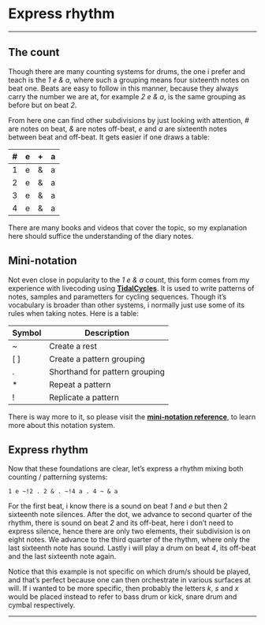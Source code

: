 Express rhythm {#Express-rhythm}
==

---

## The count {-}

Though there are many counting systems for drums, the one i prefer and teach is the _1 e & a_, where such a grouping means four sixteenth notes on beat one. Beats are easy to follow in this manner, because they always carry the number we are at, for example _2 e & a_, is the same grouping as before but on beat _2_.

From here one can find other subdivisions by just looking with attention, _#_ are notes on beat, _&_ are notes off-beat, _e_ and _a_ are sixteenth notes between beat and off-beat. It gets easier if one draws a table:

| #   | e   | +   | a   |
| --- | --- | --- | --- |
| 1   | e   | &   | a   |
| 2   | e   | &   | a   |
| 3   | e   | &   | a   |
| 4   | e   | &   | a   |

There are many books and videos that cover the topic, so my explanation here should suffice the understanding of the diary notes.

## Mini-notation {-}

Not even close in popularity to the _1 e & a_ count, this form comes from my experience with livecoding using **[TidalCycles](https://tidalcycles.org/)**. It is used to write patterns of notes, samples and parametters for cycling sequences. Though it's vocabulary is broader than other systems, i normally just use some of its rules when taking notes. Here is a table:

| Symbol | Description                    |
| ------ | ------------------------------ |
| ~      | Create a rest                  |
| [ ]    | Create a pattern grouping      | 
| .      | Shorthand for pattern grouping |
| *      | Repeat a pattern               |
| !      | Replicate a pattern            |

There is way more to it, so please visit the **[mini-notation reference](https://tidalcycles.org/docs/reference/mini_notation)**, to learn more about this notation system.

## Express rhythm {-}

Now that these foundations are clear, let's express a rhythm mixing both counting / patterning systems:

`1 e ~!2 . 2 & . ~!4 a . 4 ~ & a`

For the first beat, i know there is a sound on beat _1_ and _e_ but then 2 sixteenth note silences. After the dot, we advance to second quarter of the rhythm, there is sound on beat _2_ and its off-beat, here i don't need to express silence, hence there are only two elements, their subdivision is on eight notes. We advance to the third quarter of the rhythm, where only the last sixteenth note has sound. Lastly i will play a drum on beat _4_, its off-beat and the last sixteenth note again.

Notice that this example is not specific on which drum/s should be played, and that's perfect because one can then orchestrate in various surfaces at will. If i wanted to be more specific, then probably the letters _k_, _s_ and _x_ would be placed instead to refer to bass drum or kick, snare drum and cymbal respectively.

---
